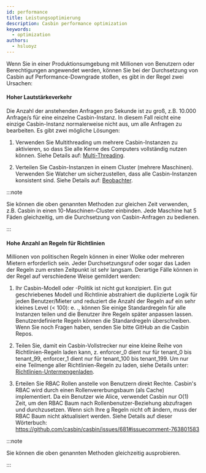 ```yaml
---
id: performance
title: Leistungsoptimierung
description: Casbin performance optimization
keywords:
  - optimization
authors:
  - hsluoyz
---
```


Wenn Sie in einer Produktionsumgebung mit Millionen von Benutzern oder Berechtigungen angewendet werden, können Sie bei der Durchsetzung von Casbin auf Performance-Downgrade stoßen, es gibt in der Regel zwei Ursachen:

#### Hoher Lautstärkeverkehr

Die Anzahl der anstehenden Anfragen pro Sekunde ist zu groß, z.B. 10.000 Anfrage/s für eine einzelne Casbin-Instanz. In diesem Fall reicht eine einzige Casbin-Instanz normalerweise nicht aus, um alle Anfragen zu bearbeiten. Es gibt zwei mögliche Lösungen:

1. Verwenden Sie Multithreading um mehrere Casbin-Instanzen zu aktivieren, so dass Sie alle Kerne des Computers vollständig nutzen können. Siehe Details auf: [Multi-Threading](/docs/multi-threading).

2. Verteilen Sie Casbin-Instanzen in einem Cluster (mehrere Maschinen). Verwenden Sie Watcher um sicherzustellen, dass alle Casbin-Instanzen konsistent sind. Siehe Details auf: [Beobachter](/docs/watchers).

:::note

Sie können die oben genannten Methoden zur gleichen Zeit verwenden, z.B. Casbin in einen 10-Maschinen-Cluster einbinden. Jede Maschine hat 5 Fäden gleichzeitig, um die Durchsetzung von Casbin-Anfragen zu bedienen.

:::

#### Hohe Anzahl an Regeln für Richtlinien

Millionen von politischen Regeln können in einer Wolke oder mehreren Mietern erforderlich sein. Jeder Durchsetzungsruf oder sogar das Laden der Regeln zum ersten Zeitpunkt ist sehr langsam. Derartige Fälle können in der Regel auf verschiedene Weise gemildert werden:

1. Ihr Casbin-Modell oder -Politik ist nicht gut konzipiert. Ein gut geschriebenes Modell und Richtlinie abstrahiert die duplizierte Logik für jeden Benutzer/Mieter und reduziert die Anzahl der Regeln auf ein sehr kleines Level (< 100): e. ., können Sie einige Standardregeln für alle Instanzen teilen und die Benutzer ihre Regeln später anpassen lassen. Benutzerdefinierte Regeln können die Standardregeln überschreiben. Wenn Sie noch Fragen haben, senden Sie bitte GitHub an die Casbin Repos.

2. Teilen Sie, damit ein Casbin-Vollstrecker nur eine kleine Reihe von Richtlinien-Regeln laden kann, z. enforcer_0 dient nur für tenant_0 bis tenant_99, enforcer_1 dient nur für tenant_100 bis tenant_199. Um nur eine Teilmenge aller Richtlinien-Regeln zu laden, siehe Details unter: [Richtlinien-Untermengenladen](/docs/policy-subset-loading).

3. Erteilen Sie RBAC Rollen anstelle von Benutzern direkt Rechte. Casbin's RBAC wird durch einen Rollenvererbungsbaum (als Cache) implementiert. Da ein Benutzer wie Alice, verwendet Casbin nur O(1) Zeit, um den RBAC Baum nach Rollenbenutzer-Beziehung abzufragen und durchzusetzen. Wenn sich Ihre g Regeln nicht oft ändern, muss der RBAC Baum nicht aktualisiert werden. Siehe Details auf dieser Wörterbuch: https://github.com/casbin/casbin/issues/681#issuecomment-763801583

:::note

Sie können die oben genannten Methoden gleichzeitig ausprobieren.

:::
